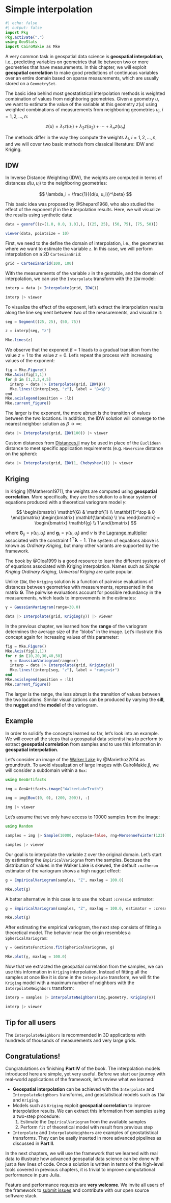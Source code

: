 # Simple interpolation

```julia
#| echo: false
#| output: false
import Pkg
Pkg.activate(".")
using GeoStats
import CairoMakie as Mke
```

A very common task in geospatial data science is **geospatial interpolation**,
i.e., predicting variables on geometries that lie between two or more geometries that
have measurements. In this chapter, we will exploit **geospatial correlation**
to make good predictions of continuous variables over an entire domain based on
sparse measurements, which are usually stored on a `GeometrySet`.

The basic idea behind most geostatistical interpolation methods is weighted
combination of values from neighboring geometries. Given a geometry $u$, we want
to estimate the value of the variable at this geometry $z(u)$ using weighted
combinations of measurements from neighboring geometries $u_i,\ i=1,2,\ldots,n$:

$$
z(u) = \lambda_1 z(u_1) + \lambda_2 z(u_2) + \cdots + \lambda_n z(u_n)
$$

The methods differ in the way they compute the weights $\lambda_i,\ i=1,2,\ldots,n$,
and we will cover two basic methods from classical literature: IDW and Kriging.

## IDW

In Inverse Distance Weighting (IDW), the weights are computed in terms of
distances $d(u, u_i)$ to the neighboring geometries:

$$
\lambda_i = \frac{1}{{d(u, u_i)}^\beta}
$$

This basic idea was proposed by @Shepard1968, who also studied the effect of the
exponent $\beta$ in the interpolation results. Here, we will visualize the results
using synthetic data:

```julia
data = georef((z=[1.0, 0.0, 1.0],), [(25, 25), (50, 75), (75, 50)])
```

```julia
viewer(data, pointsize = 10)
```

First, we need to the define the domain of interpolation, i.e., the geometries
where we want to estimate the variable `z`. In this case, we will perform
interpolation on a 2D `CartesianGrid`:

```julia
grid = CartesianGrid(100, 100)
```

With the measurements of the variable `z` in the geotable, and the domain of
interpolation, we can use the `Interpolate` transform with the `IDW` model:

```julia
interp = data |> Interpolate(grid, IDW())
```

```julia
interp |> viewer
```

To visualize the effect of the exponent, let's extract the interpolation results
along the line segment between two of the measurements, and visualize it:

```julia
seg = Segment((25, 25), (50, 75))
```

```julia
z = interp[seg, "z"]
```

```julia
Mke.lines(z)
```

We observe that the exponent $\beta=1$ leads to a gradual transition
from the value $z=1$ to the value $z=0$. Let's repeat the process with
increasing values of the exponent:

```julia
fig = Mke.Figure()
Mke.Axis(fig[1,1])
for β in [1,2,3,4,5]
  interp = data |> Interpolate(grid, IDW(β))
  Mke.lines!(interp[seg, "z"], label = "β=$β")
end
Mke.axislegend(position = :lb)
Mke.current_figure()
```

The larger is the exponent, the more abrupt is the transition of values
between the two locations. In addition, the IDW solution will converge
to the nearest neighbor solution as $\beta \to \infty$:

```julia
data |> Interpolate(grid, IDW(100)) |> viewer
```

Custom distances from [Distances.jl](https://github.com/JuliaStats/Distances.jl)
may be used in place of the `Euclidean` distance to meet specific application
requirements (e.g. `Haversine` distance on the sphere):

```julia
data |> Interpolate(grid, IDW(1, Chebyshev())) |> viewer
```

## Kriging

In Kriging [@Matheron1971], the weights are computed using **geospatial correlation**.
More specifically, they are the solution to a linear system of equations produced
with a theoretical variogram model $\gamma$:

$$
\begin{bmatrix}
\mathbf{G} & \mathbf{1} \\
\mathbf{1}^\top & 0
\end{bmatrix}
\begin{bmatrix}
\mathbf{\lambda} \\
\nu
\end{bmatrix} =
\begin{bmatrix}
\mathbf{g} \\
1
\end{bmatrix}
$$

where $\mathbf{G}_{ij} = \gamma(u_i, u_j)$ and $\mathbf{g}_i = \gamma(u, u_i)$ and
$\nu$ is the [Lagrange multiplier](https://en.wikipedia.org/wiki/Lagrange_multiplier)
associated with the constraint $\mathbf{1}^\top \mathbf{\lambda} = 1$. The system
of equations above is known as *Ordinary Kriging*, but many other variants are
supported by the framework.

::: {.callout-note}

The book by @Olea1999 is a good resource to learn the different systems of
of equations associated with Kriging interpolation. Names such as *Simple Kriging*
*Ordinary Kriging*, *Universal Kriging* are quite popular.

:::

Unlike `IDW`, the `Kriging` solution is a function of pairwise evaluations of distances
between geometries with measurements, represented in the matrix $\mathbf{G}$. The
pairwise evaluations account for possible redundancy in the measurements, which leads
to improvements in the estimates:

```julia
γ = GaussianVariogram(range=30.0)

data |> Interpolate(grid, Kriging(γ)) |> viewer
```

In the previous chapter, we learned how the **range** of the variogram determines
the average size of the "blobs" in the image. Let's illustrate this concept again
for increasing values of this parameter:

```julia
fig = Mke.Figure()
Mke.Axis(fig[1,1])
for r in [10,20,30,40,50]
  γ = GaussianVariogram(range=r)
  interp = data |> Interpolate(grid, Kriging(γ))
  Mke.lines!(interp[seg, "z"], label = "range=$r")
end
Mke.axislegend(position = :lb)
Mke.current_figure()
```

The larger is the range, the less abrupt is the transition of values between the
two locations. Similar visualizations can be produced by varying the **sill**, the
**nugget** and the **model** of the variogram.

## Example

In order to solidify the concepts learned so far, let's look into an example.
We will cover all the steps that a geospatial data scientist has to perform to
extract **geospatial correlation** from samples and to use this information in
**geospatial interpolation**.

Let's consider an image of the [Walker Lake](https://en.wikipedia.org/wiki/Walker_Lake_(Nevada))
by @Mariethoz2014 as groundtruth. To avoid visualization of large images with CairoMakie.jl,
we will consider a subdomain within a `Box`:


```julia
using GeoArtifacts

img = GeoArtifacts.image("WalkerLakeTruth")

img = img[Box((0, 0), (200, 200)), :]
```

```julia
img |> viewer
```

Let's assume that we only have access to 10000 samples from the image:

```julia
using Random

samples = img |> Sample(10000, replace=false, rng=MersenneTwister(123))

samples |> viewer
```

Our goal is to interpolate the variable `Z` over the original domain.
Let's start by estimating the `EmpiricalVariogram` from the samples.
Because the distribution of values in the Walker Lake is skewed, the
default `:matheron` estimator of the variogram shows a high nugget
effect:

```julia
g = EmpiricalVariogram(samples, "Z", maxlag = 100.0)
```

```julia
Mke.plot(g)
```

A better alternative in this case is to use the robust `:cressie`
estimator:

```julia
g = EmpiricalVariogram(samples, "Z", maxlag = 100.0, estimator = :cressie)
```

```julia
Mke.plot(g)
```

After estimating the empirical variogram, the next step consists of fitting
a theoretical model. The behavior near the origin resembles a `SphericalVariogram`:

```julia
γ = GeoStatsFunctions.fit(SphericalVariogram, g)
```

```julia
Mke.plot(γ, maxlag = 100.0)
```

Now that we extracted the geospatial correlation from the samples, we can
use this information in `Kriging` interpolation. Instead of fitting all the
samples at once like it is done in the `Interpolate` transform, we will
fit the `Kriging` model with a maximum number of neighbors with the
`InterpolateNeighbors` transform:

```julia
interp = samples |> InterpolateNeighbors(img.geometry, Kriging(γ))
```

```julia
interp |> viewer
```

::: {.callout-note}

## Tip for all users

The `InterpolateNeighbors` is recommended in 3D applications with
hundreds of thousands of measurements and very large grids.

:::

## Congratulations!

Congratulations on finishing **Part IV** of the book. The interpolation
models introduced here are simple, yet very useful. Before we start our
journey with real-world applications of the framework, let's review what
we learned:

- **Geospatial interpolation** can be achieved with the `Interpolate`
  and `InterpolateNeighbors` transforms, and geostatistical models such
  as `IDW` and `Kriging`.
- Models such as `Kriging` exploit **geospatial correlation** to improve
  interpolation results. We can extract this information from samples using
  a two-step procedure:
  1. Estimate the `EmpiricalVariogram` from the available samples
  2. Perform `fit` of theoretical model with result from previous step
- `Interpolate` and `InterpolateNeighbors` are examples of geostatistical
  transforms. They can be easily inserted in more advanced pipelines as
  discussed in **Part II**.

In the next chapters, we will use the framework that we learned with real
data to illustrate how advanced geospatial data science can be done with just
a few lines of code. Once a solution is written in terms of the high-level tools
covered in previous chapters, it is trivial to improve computational performance
in pure Julia.

::: {.callout-note}

Feature and performance requests are **very welcome**. We invite all users
of the framework to [submit issues](https://github.com/JuliaEarth/GeoStats.jl/issues)
and contribute with our open source software stack.

:::
